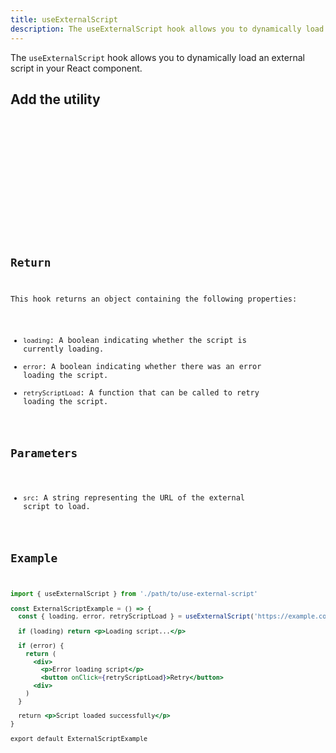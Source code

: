```yaml
---
title: useExternalScript
description: The useExternalScript hook allows you to dynamically load an external script in your React component.
---
```


The `useExternalScript` hook allows you to dynamically load an external script in your React component.

## Add the utility

<Tabs>
  <TabItem label='CLI'>
    <Code code='npx @ivnatsr/ezreact add use-external-script' lang='bash' />
  </TabItem>
  <TabItem label='Code'>
      <Tabs>
        <TabItem label='JavaScript'>
          <UtilityCode lang='js' name='use-external-script' type='hooks' />
        </TabItem>
        <TabItem label='TypeScript'>
          <UtilityCode lang='ts' name='use-external-script' type='hooks' />
        </TabItem>
      </Tabs>
  </TabItem>
</Tabs>

## Return

This hook returns an object containing the following properties:

- `loading`: A boolean indicating whether the script is currently loading.
- `error`: A boolean indicating whether there was an error loading the script.
- `retryScriptLoad`: A function that can be called to retry loading the script.

## Parameters

- `src`: A string representing the URL of the external script to load.

## Example

```jsx
import { useExternalScript } from './path/to/use-external-script'

const ExternalScriptExample = () => {
  const { loading, error, retryScriptLoad } = useExternalScript('https://example.com/external-script.js')

  if (loading) return <p>Loading script...</p>

  if (error) {
    return (
      <div>
        <p>Error loading script</p>
        <button onClick={retryScriptLoad}>Retry</button>
      <div>  
    )
  }

  return <p>Script loaded successfully</p>
}

export default ExternalScriptExample
```
